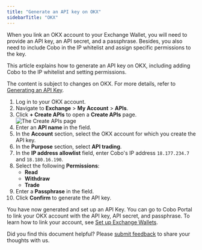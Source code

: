 ```yaml
---
title: "Generate an API key on OKX"
sidebarTitle: "OKX"
---
```


When you link an OKX account to your Exchange Wallet, you will need to provide an API key, an API secret, and a passphrase. Besides, you also need to include Cobo in the IP whitelist and assign specific permissions to the key.

This article explains how to generate an API key on OKX, including adding Cobo to the IP whitelist and setting permissions.

<Note>The content is subject to changes on OKX. For more details, refer to <a href="https://www.okx.com/docs-v5/en/#overview-v5-api-key-creation">Generating an API Key</a>.</Note>

1. Log in to your OKX account.
2. Navigate to **Exchange** > **My Account** > **APIs**.
3. Click **+ Create APIs** to open a **Create APIs** page.
    <img src="/en/images/exchange-wallet/okx.png" className="screenshot_modal" alt="The Create APIs page" />
4. Enter an **API name** in the field.
5. In the **Account** section, select the OKX account for which you create the API key.
6. In the **Purpose** section, select **API trading**.
7. In the **IP address allowlist** field, enter Cobo's IP address `18.177.234.7` and `18.180.16.190`.
8. Select the following **Permissions**:
    - **Read**
    - **Withdraw**
    - **Trade**
9. Enter a **Passphrase** in the field.
8. Click **Confirm** to generate the API key.

You have now generated and set up an API Key. You can go to Cobo Portal to link your OKX account with the API key, API secret, and passphrase. To learn how to link your account, see [Set up Exchange Wallets](/en/portal/exchange-wallets/set-up). 

<Tip>Did you find this document helpful? Please [submit feedback](https://forms.zohopublic.com/cobo/form/DocumentFeedbackForm/formperma/QvLOhxJv1_JMsJ-1dleZ8Itb_7rzN-LtgvsDdxosoVI) to share your thoughts with us.</Tip>
